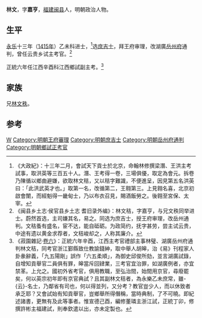 '''林文{{ruby|秸|-{zh-hans:jiē;zh-tw:ㄐㄧㄝ}-}}'''，字'''嘉亨'''，[[福建|福建]][[闽县|闽县]]人，明朝政治人物。

== 生平 ==
[[永乐|永乐]]十三年（[[1415年|1415年]]）乙未科进士，<ref>《大政紀》：十三年二月，會試天下貢士於北京，命翰林修撰梁潛、王洪主考試事，取洪英等三百五十人。潛、王考得一卷，三場俱優，取定為會元。拆卷乃陳循以鄉曲避嫌，欲取林文秸，又以秸字難識，不便進呈，因見第五名洪英曰：「此洪武英才也。」取第一名，改循第二，王翱第三。上見翱名喜，北京初啟會闈，而經魁得一畿甸士，乃以布衣召見，賜酒飯勞之。後翱至宮保、太宰。</ref>选[[庶吉士|庶吉士]]，拜王府审理，改湖廣[[岳州府|岳州府]]通判，曾任云贵乡试主考官。<ref>《闽县乡土志·侯官县乡土志 耆旧录外编》：林文秸，字嘉亨，与兄文秩同举进士。蔚然首选，主司嫌其名，易之。同选为庶吉士，授王府审理，改岳州通判。文秸蚤有盛名，宦不达，能自砥砺。为政简约，抚字甚劳，尝主试云贵，中途有遗以黄金求荐者，文秸峻却之，人称其廉介。</ref>

正統六年任江西辛酉科江西鄉試副主考。<ref>《菽園雜記·[[s:菽園雜記/卷06|卷六]]》：正統六年辛酉，江西主考官禮部主事林璧、湖廣岳州府通判林文秸，同考官浙江鄞縣致仕教諭錢紳，取中舉人胡皞，治《易》刊程家人卦彖辭義，「九五陽剛」誤作「六五柔順」，為御史邱俊所劾，並言湖廣試錄，自增知貢舉官二員俱有罪，皞當斥回肄業，三考官宜治罪，如湖廣例者，亦宜禁革。上允之。國初外省考官，俱用教職，至弘治間，始間用京官，尋廢罷矣，何以英宗初年即有京官典試？且其副林文秸者，為永樂乙未庶常，雖-{云}-名士，乃鄰省有司也，何以得並列，又分考？教官豈少人，而以休致者承乏耶？又會試始有知貢舉官，豈鄉舉所得僭稱，當時典制，了不可曉。即紀述諸書，更無有及此等事者。惟宣德己酉，編修董璘主浙江試，正統丁卯，修撰許彬主福建試，則奉欽遣以出，亦未定製也。</ref>

== 家族 ==
兄[[林文秩|林文秩]]。

==参考==
{{reflist}}

{{永樂十三年乙未科殿試金榜}}

{{Authority control}}

{{DEFAULTSORT:Lin林}}
[[Category:林姓|W]]
[[Category:明朝王府審理|Category:明朝王府審理]]
[[Category:明朝庶吉士|Category:明朝庶吉士]]
[[Category:明朝岳州府通判|Category:明朝岳州府通判]]
[[Category:明朝鄉試正考官|Category:明朝鄉試正考官]]